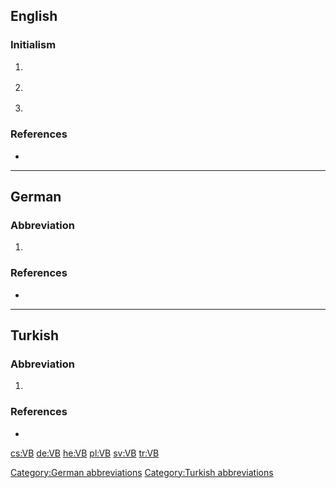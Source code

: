 ==English==

===Initialism===
{{rfc-header|Initialism}}
{{head|en|initialism}}

# {{label|en|Australia}} {{initialism of|[[w:Victoria Bitter|Victoria Bitter]]|dot=}} {{gloss|an Australian brand of beer}}
# {{label|en|chemistry}} {{initialism of|[[w:Valence bond theory|Valence Bond]] [[theory]]}}
# {{label|en|software}} {{initialism of|[[Visual Basic]]|dot=}} {{gloss|a programming language}}

===References===
* {{pedia}}

----

==German==

===Abbreviation===
{{rfc-header|Abbreviation}}
{{head|de|abbreviation}}

# {{abbreviation of|[[Vereinbarung]] or [[Verhandlungsbasis]]|lang=de}}

===References===
* {{pedia|lang=de}}

[[Category:German abbreviations]]

----

==Turkish==

===Abbreviation===
{{rfc-header|Abbreviation}}
{{head|tr|abbreviation}}

# {{abbreviation of|[[vakıf|Vakıflar]] [[banka|Bankası]]|lang=de}}

===References===
* {{pedia|lang=tr}}

[[Category:Turkish abbreviations]]

[[cs:VB]]
[[de:VB]]
[[he:VB]]
[[pl:VB]]
[[sv:VB]]
[[tr:VB]]